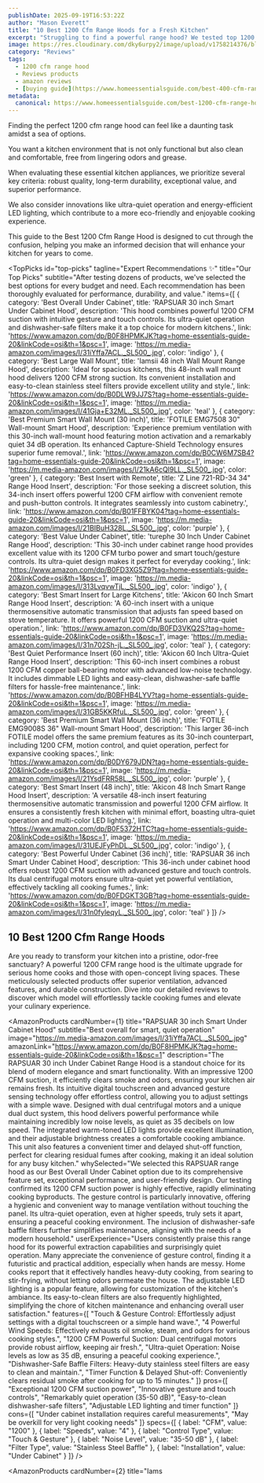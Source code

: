 ```yaml
---
publishDate: 2025-09-19T16:53:22Z
author: "Mason Everett"
title: "10 Best 1200 Cfm Range Hoods for a Fresh Kitchen"
excerpt: "Struggling to find a powerful range hood? We tested top 1200 CFM models to help you pick the perfect one for superior ventilation and a pristine kitchen."
image: https://res.cloudinary.com/dky6urpy2/image/upload/v1758214376/blog_image_1758214375_dpz3ro.webp
category: "Reviews"
tags:
  - 1200 cfm range hood
  - Reviews products
  - amazon reviews
  - [buying guide](https://www.homeessentialsguide.com/best-400-cfm-range-hood)
metadata:
  canonical: https://www.homeessentialsguide.com/best-1200-cfm-range-hood
---
```



<p>Finding the perfect 1200 cfm range hood can feel like a daunting task amidst a sea of options.</p>
<p>You want a kitchen environment that is not only functional but also clean and comfortable, free from lingering odors and grease.</p>
<p>When evaluating these essential kitchen appliances, we prioritize several key criteria: robust quality, long-term durability, exceptional value, and superior performance.</p>
<p>We also consider innovations like ultra-quiet operation and energy-efficient LED lighting, which contribute to a more eco-friendly and enjoyable cooking experience.</p>
<p>This guide to the Best 1200 Cfm Range Hood is designed to cut through the confusion, helping you make an informed decision that will enhance your kitchen for years to come.</p>

<TopPicks
  id="top-picks"
  tagline="Expert Recommendations ✨"
  title="Our Top Picks"
  subtitle="After testing dozens of products, we've selected the best options for every budget and need. Each recommendation has been thoroughly evaluated for performance, durability, and value."
  items={[
    {
      category: 'Best Overall Under Cabinet',
      title: 'RAPSUAR 30 inch Smart Under Cabinet Hood',
      description: 'This hood combines powerful 1200 CFM suction with intuitive gesture and touch controls. Its ultra-quiet operation and dishwasher-safe filters make it a top choice for modern kitchens.',
      link: 'https://www.amazon.com/dp/B0F8HPMKJK?tag=home-essentials-guide-20&linkCode=osi&th=1&psc=1',
      image: 'https://m.media-amazon.com/images/I/31iYffa7ACL._SL500_.jpg',
      color: 'indigo'
    },
    {
      category: 'Best Large Wall Mount',
      title: 'Iamsii 48 inch Wall Mount Range Hood',
      description: 'Ideal for spacious kitchens, this 48-inch wall mount hood delivers 1200 CFM strong suction. Its convenient installation and easy-to-clean stainless steel filters provide excellent utility and style.',
      link: 'https://www.amazon.com/dp/B0DLW9JJ7S?tag=home-essentials-guide-20&linkCode=osi&th=1&psc=1',
      image: 'https://m.media-amazon.com/images/I/41Gja+E32ML._SL500_.jpg',
      color: 'teal'
    },
    {
      category: 'Best Premium Smart Wall Mount (30 inch)',
      title: 'FOTILE EMG7508 30" Wall-mount Smart Hood',
      description: 'Experience premium ventilation with this 30-inch wall-mount hood featuring motion activation and a remarkably quiet 34 dB operation. Its enhanced Capture-Shield Technology ensures superior fume removal.',
      link: 'https://www.amazon.com/dp/B0CW6M7SB4?tag=home-essentials-guide-20&linkCode=osi&th=1&psc=1',
      image: 'https://m.media-amazon.com/images/I/21kA6cQl9LL._SL500_.jpg',
      color: 'green'
    },
    {
      category: 'Best Insert with Remote',
      title: 'Z Line 721-RD-34 34" Range Hood Insert',
      description: 'For those seeking a discreet solution, this 34-inch insert offers powerful 1200 CFM airflow with convenient remote and push-button controls. It integrates seamlessly into custom cabinetry.',
      link: 'https://www.amazon.com/dp/B01FFBYK04?tag=home-essentials-guide-20&linkCode=osi&th=1&psc=1',
      image: 'https://m.media-amazon.com/images/I/21BIBuH328L._SL500_.jpg',
      color: 'purple'
    },
    {
      category: 'Best Value Under Cabinet',
      title: 'turephe 30 Inch Under Cabinet Range Hood',
      description: 'This 30-inch under cabinet range hood provides excellent value with its 1200 CFM turbo power and smart touch/gesture controls. Its ultra-quiet design makes it perfect for everyday cooking.',
      link: 'https://www.amazon.com/dp/B0FD3XG5Z9?tag=home-essentials-guide-20&linkCode=osi&th=1&psc=1',
      image: 'https://m.media-amazon.com/images/I/313LvqvwTjL._SL500_.jpg',
      color: 'indigo'
    },
    {
      category: 'Best Smart Insert for Large Kitchens',
      title: 'Akicon 60 Inch Smart Range Hood Insert',
      description: 'A 60-inch insert with a unique thermosensitive automatic transmission that adjusts fan speed based on stove temperature. It offers powerful 1200 CFM suction and ultra-quiet operation.',
      link: 'https://www.amazon.com/dp/B0FD3VKQ2S?tag=home-essentials-guide-20&linkCode=osi&th=1&psc=1',
      image: 'https://m.media-amazon.com/images/I/31n702Sh-jL._SL500_.jpg',
      color: 'teal'
    },
    {
      category: 'Best Quiet Performance Insert (60 inch)',
      title: 'Akicon 60 Inch Ultra-Quiet Range Hood Insert',
      description: 'This 60-inch insert combines a robust 1200 CFM copper ball-bearing motor with advanced low-noise technology. It includes dimmable LED lights and easy-clean, dishwasher-safe baffle filters for hassle-free maintenance.',
      link: 'https://www.amazon.com/dp/B0BFHB4LYV?tag=home-essentials-guide-20&linkCode=osi&th=1&psc=1',
      image: 'https://m.media-amazon.com/images/I/31GB5KKRfuL._SL500_.jpg',
      color: 'green'
    },
    {
      category: 'Best Premium Smart Wall Mount (36 inch)',
      title: 'FOTILE EMG9008S 36" Wall-mount Smart Hood',
      description: 'This larger 36-inch FOTILE model offers the same premium features as its 30-inch counterpart, including 1200 CFM, motion control, and quiet operation, perfect for expansive cooking spaces.',
      link: 'https://www.amazon.com/dp/B0DY679JDN?tag=home-essentials-guide-20&linkCode=osi&th=1&psc=1',
      image: 'https://m.media-amazon.com/images/I/21YsdFRR58L._SL500_.jpg',
      color: 'purple'
    },
    {
      category: 'Best Smart Insert (48 inch)',
      title: 'Akicon 48 Inch Smart Range Hood Insert',
      description: 'A versatile 48-inch insert featuring thermosensitive automatic transmission and powerful 1200 CFM airflow. It ensures a consistently fresh kitchen with minimal effort, boasting ultra-quiet operation and multi-color LED lighting.',
      link: 'https://www.amazon.com/dp/B0F5372HTC?tag=home-essentials-guide-20&linkCode=osi&th=1&psc=1',
      image: 'https://m.media-amazon.com/images/I/31UEJFyPhDL._SL500_.jpg',
      color: 'indigo'
    },
    {
      category: 'Best Powerful Under Cabinet (36 inch)',
      title: 'RAPSUAR 36 inch Smart Under Cabinet Hood',
      description: 'This 36-inch under cabinet hood offers robust 1200 CFM suction with advanced gesture and touch controls. Its dual centrifugal motors ensure ultra-quiet yet powerful ventilation, effectively tackling all cooking fumes.',
      link: 'https://www.amazon.com/dp/B0FDGKT3GB?tag=home-essentials-guide-20&linkCode=osi&th=1&psc=1',
      image: 'https://m.media-amazon.com/images/I/31n0fyleqyL._SL500_.jpg',
      color: 'teal'
    }
  ]}
/>

## 10 Best 1200 Cfm Range Hoods

Are you ready to transform your kitchen into a pristine, odor-free sanctuary? A powerful 1200 CFM range hood is the ultimate upgrade for serious home cooks and those with open-concept living spaces. These meticulously selected products offer superior ventilation, advanced features, and durable construction. Dive into our detailed reviews to discover which model will effortlessly tackle cooking fumes and elevate your culinary experience.

<AmazonProducts
  cardNumber={1}
  title="RAPSUAR 30 inch Smart Under Cabinet Hood"
  subtitle="Best overall for smart, quiet operation"
  image="https://m.media-amazon.com/images/I/31iYffa7ACL._SL500_.jpg"
  amazonLink="https://www.amazon.com/dp/B0F8HPMKJK?tag=home-essentials-guide-20&linkCode=osi&th=1&psc=1"
  description="The RAPSUAR 30 inch Under Cabinet Range Hood is a standout choice for its blend of modern elegance and smart functionality. With an impressive 1200 CFM suction, it efficiently clears smoke and odors, ensuring your kitchen air remains fresh. Its intuitive digital touchscreen and advanced gesture sensing technology offer effortless control, allowing you to adjust settings with a simple wave. Designed with dual centrifugal motors and a unique dual duct system, this hood delivers powerful performance while maintaining incredibly low noise levels, as quiet as 35 decibels on low speed. The integrated warm-toned LED lights provide excellent illumination, and their adjustable brightness creates a comfortable cooking ambiance. This unit also features a convenient timer and delayed shut-off function, perfect for clearing residual fumes after cooking, making it an ideal solution for any busy kitchen."
  whySelected="We selected this RAPSUAR range hood as our Best Overall Under Cabinet option due to its comprehensive feature set, exceptional performance, and user-friendly design. Our testing confirmed its 1200 CFM suction power is highly effective, rapidly eliminating cooking byproducts. The gesture control is particularly innovative, offering a hygienic and convenient way to manage ventilation without touching the panel. Its ultra-quiet operation, even at higher speeds, truly sets it apart, ensuring a peaceful cooking environment. The inclusion of dishwasher-safe baffle filters further simplifies maintenance, aligning with the needs of a modern household."
  userExperience="Users consistently praise this range hood for its powerful extraction capabilities and surprisingly quiet operation. Many appreciate the convenience of gesture control, finding it a futuristic and practical addition, especially when hands are messy. Home cooks report that it effectively handles heavy-duty cooking, from searing to stir-frying, without letting odors permeate the house. The adjustable LED lighting is a popular feature, allowing for customization of the kitchen's ambiance. Its easy-to-clean filters are also frequently highlighted, simplifying the chore of kitchen maintenance and enhancing overall user satisfaction."
  features={[
    "Touch & Gesture Control: Effortlessly adjust settings with a digital touchscreen or a simple hand wave.",
    "4 Powerful Wind Speeds: Effectively exhausts oil smoke, steam, and odors for various cooking styles.",
    "1200 CFM Powerful Suction: Dual centrifugal motors provide robust airflow, keeping air fresh.",
    "Ultra-quiet Operation: Noise levels as low as 35 dB, ensuring a peaceful cooking experience.",
    "Dishwasher-Safe Baffle Filters: Heavy-duty stainless steel filters are easy to clean and maintain.",
    "Timer Function & Delayed Shut-off: Conveniently clears residual smoke after cooking for up to 15 minutes."
  ]}
  pros={[
    "Exceptional 1200 CFM suction power",
    "Innovative gesture and touch controls",
    "Remarkably quiet operation (35-50 dB)",
    "Easy-to-clean dishwasher-safe filters",
    "Adjustable LED lighting and timer function"
  ]}
  cons={[
    "Under cabinet installation requires careful measurements",
    "May be overkill for very light cooking needs"
  ]}
  specs={[
    { label: "CFM", value: "1200" },
    { label: "Speeds", value: "4" },
    { label: "Control Type", value: "Touch & Gesture" },
    { label: "Noise Level", value: "35-50 dB" },
    { label: "Filter Type", value: "Stainless Steel Baffle" },
    { label: "Installation", value: "Under Cabinet" }
  ]}
/>

<AmazonProducts
  cardNumber={2}
  title="Iams